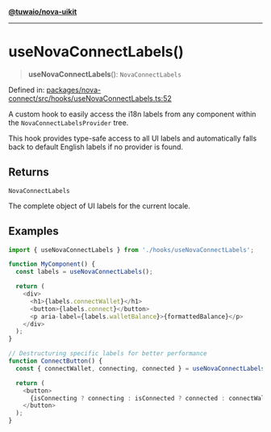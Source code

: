 [**@tuwaio/nova-uikit**](../../../../README.md)

***

# useNovaConnectLabels()

> **useNovaConnectLabels**(): `NovaConnectLabels`

Defined in: [packages/nova-connect/src/hooks/useNovaConnectLabels.ts:52](https://github.com/TuwaIO/nova-uikit/blob/3c61c838515a620036eb16b3b54fdb35a7c0f04b/packages/nova-connect/src/hooks/useNovaConnectLabels.ts#L52)

A custom hook to easily access the i18n labels from any component
within the `NovaConnectLabelsProvider` tree.

This hook provides type-safe access to all UI labels and automatically
falls back to default English labels if no provider is found.

## Returns

`NovaConnectLabels`

The complete object of UI labels for the current locale.

## Examples

```typescript
import { useNovaConnectLabels } from './hooks/useNovaConnectLabels';

function MyComponent() {
  const labels = useNovaConnectLabels();

  return (
    <div>
      <h1>{labels.connectWallet}</h1>
      <button>{labels.connect}</button>
      <p aria-label={labels.walletBalance}>{formattedBalance}</p>
    </div>
  );
}
```

```typescript
// Destructuring specific labels for better performance
function ConnectButton() {
  const { connectWallet, connecting, connected } = useNovaConnectLabels();

  return (
    <button>
      {isConnecting ? connecting : isConnected ? connected : connectWallet}
    </button>
  );
}
```
